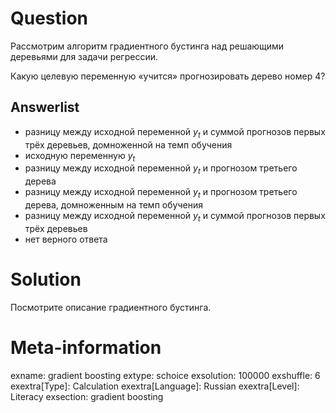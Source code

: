 Question
========

Рассмотрим алгоритм градиентного бустинга над решающими деревьями для задачи регрессии. 

Какую целевую переменную «учится» прогнозировать дерево номер 4?

Answerlist
----------
* разницу между исходной переменной $y_t$ и суммой прогнозов первых трёх деревьев, домноженной на темп обучения 
* исходную переменную $y_t$
* разницу между исходной переменной $y_t$ и прогнозом третьего дерева 
* разницу между исходной переменной $y_t$ и прогнозом третьего дерева, домноженным на темп обучения 
* разницу между исходной переменной $y_t$ и суммой прогнозов первых трёх деревьев
* нет верного ответа

Solution
========

Посмотрите описание градиентного бустинга.

Meta-information
================
exname: gradient boosting
extype: schoice
exsolution: 100000
exshuffle: 6
exextra[Type]: Calculation
exextra[Language]: Russian
exextra[Level]: Literacy
exsection: gradient boosting
